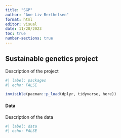 ```yaml
---
title: "SGP"
author: "Ane Liv Berthelsen"
format: html
editor: visual
date: 11/20/2023
toc: true
number-sections: true
---
```


## Sustainable genetics project

Description of the project

```r
#| label: packages
#| echo: FALSE

invisible(pacman::p_load(dplyr, tidyverse, here))
```

#### Data

Description of the data

```r
#| label: data
#| echo: FALSE

```

## 
